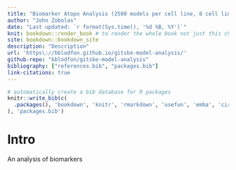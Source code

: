 ```yaml
---
title: "Biomarker Atopo Analysis (2500 models per cell line, 8 cell lines)"
author: "John Zobolas"
date: "Last updated: `r format(Sys.time(), '%d %B, %Y')`"
knit: bookdown::render_book # to render the whole book not just this chapter
site: bookdown::bookdown_site
description: "Description"
url: 'https\://bblodfon.github.io/gitsbe-model-analysis/'
github-repo: "bblodfon/gitsbe-model-analysis"
bibliography: ["references.bib", "packages.bib"]
link-citations: true
---
```


```r
# automatically create a bib database for R packages
knitr::write_bib(c(
  .packages(), 'bookdown', 'knitr', 'rmarkdown', 'usefun', 'emba', 'circlize'
), 'packages.bib')
```

# Intro {-}

An analysis of biomarkers 


